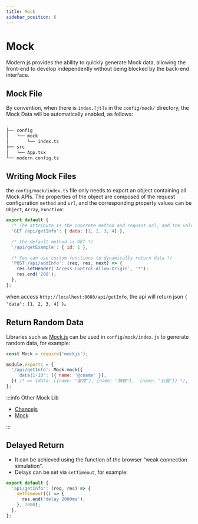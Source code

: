 ```yaml
---
title: Mock
sidebar_position: 6
---
```

# Mock

Modern.js provides the ability to quickly generate Mock data, allowing the front-end to develop independently without being blocked by the back-end interface.

## Mock File

By convention, when there is `index.[jt]s` in the `config/mock/` directory, the Mock Data will be automatically enabled, as follows:

```bash
.
├── config
│   └── mock
│       └── index.ts
├── src
│   └── App.tsx
└── modern.config.ts
```

## Writing Mock Files

the `config/mock/index.ts` file only needs to export an object containing all Mock APIs. The properties of the object are composed of the request configuration `method` and `url`, and the corresponding property values can be `Object`, `Array`, `Function`:

```js
export default {
  /* The attribute is the concrete method and request url, and the value is object or array as the result of the request */
  'GET /api/getInfo': { data: [1, 2, 3, 4] },

  /* the default method is GET */
  '/api/getExample': { id: 1 },

  /* You can use custom functions to dynamically return data */
  'POST /api/addInfo': (req, res, next) => {
    res.setHeader('Access-Control-Allow-Origin', '*');
    res.end('200');
  },
};
```

when access `http://localhost:8080/api/getInfo`, the api will return json `{ "data": [1, 2, 3, 4] }`。

## Return Random Data

Libraries such as [Mock.js](https://github.com/nuysoft/Mock/wiki/Getting-Started) can be used in `config/mock/index.js` to generate random data, for example:

```js
const Mock = require('mockjs');

module.exports = {
  '/api/getInfo': Mock.mock({
    'data|1-10': [{ name: '@cname' }],
  }) /* => {data: [{name: "董霞"}, {name: "魏敏"},  {name: "石磊"}} */,
};
```

:::info Other Mock Lib

- [Chancejs](https://github.com/chancejs/chancejs)
- [Mock](https://github.com/nuysoft/Mock/wiki/Getting-Started)

:::

## Delayed Return

- It can be achieved using the function of the browser "weak connection simulation".
- Delays can be set via `setTimeout`, for example:

```ts
export default {
  'api/getInfo': (req, res) => {
    setTimeout(() => {
      res.end('delay 2000ms');
    }, 2000);
  },
};
```
